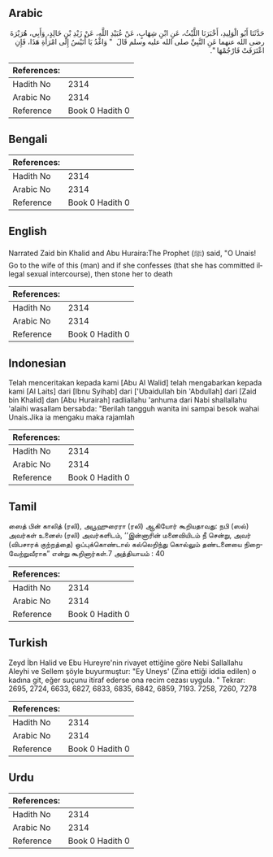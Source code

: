 ## Arabic


<div dir="rtl" lang="ar" style={{fontSize:'larger',backgroundColor:'#f8f9fa',padding:20}}>
حَدَّثَنَا أَبُو الْوَلِيدِ، أَخْبَرَنَا اللَّيْثُ، عَنِ ابْنِ شِهَابٍ، عَنْ عُبَيْدِ اللَّهِ، عَنْ زَيْدِ بْنِ خَالِدٍ، وَأَبِي، هُرَيْرَةَ رضى الله عنهما عَنِ النَّبِيِّ صلى الله عليه وسلم قَالَ ‏ "‏ وَاغْدُ يَا أُنَيْسُ إِلَى امْرَأَةِ هَذَا، فَإِنِ اعْتَرَفَتْ فَارْجُمْهَا ‏"‏‏.‏
</div>
<div style={{backgroundColor:'#f8f9fa',padding:20, marginBottom: 10}}><table> <thead> <tr> <th>References:</th> <th></th> </tr> </thead> <tbody><tr><td>Hadith No</td><td>2314</td></tr><tr><td>Arabic No</td><td>2314</td></tr><tr><td>Reference</td><td>Book 0 Hadith 0</td></tr></tbody></table></div>

## Bengali


<div dir="ltr" lang="bn" style={{fontSize:'larger',backgroundColor:'#f8f9fa',padding:20}}>

</div>
<div style={{backgroundColor:'#f8f9fa',padding:20, marginBottom: 10}}><table> <thead> <tr> <th>References:</th> <th></th> </tr> </thead> <tbody><tr><td>Hadith No</td><td>2314</td></tr><tr><td>Arabic No</td><td>2314</td></tr><tr><td>Reference</td><td>Book 0 Hadith 0</td></tr></tbody></table></div>

## English


<div dir="ltr" lang="en" style={{fontSize:'larger',backgroundColor:'#f8f9fa',padding:20}}>
Narrated Zaid bin Khalid and Abu Huraira:The Prophet (ﷺ) said, "O Unais! Go to the wife of this (man) and if she confesses (that she has committed illegal sexual intercourse), then stone her to death
</div>
<div style={{backgroundColor:'#f8f9fa',padding:20, marginBottom: 10}}><table> <thead> <tr> <th>References:</th> <th></th> </tr> </thead> <tbody><tr><td>Hadith No</td><td>2314</td></tr><tr><td>Arabic No</td><td>2314</td></tr><tr><td>Reference</td><td>Book 0 Hadith 0</td></tr></tbody></table></div>

## Indonesian


<div dir="ltr" lang="id" style={{fontSize:'larger',backgroundColor:'#f8f9fa',padding:20}}>
Telah menceritakan kepada kami [Abu Al Walid] telah mengabarkan kepada kami [Al Laits] dari [Ibnu Syihab] dari ['Ubaidullah bin 'Abdullah] dari [Zaid bin Khalid] dan [Abu Hurairah] radliallahu 'anhuma dari Nabi shallallahu 'alaihi wasallam bersabda: "Berilah tangguh wanita ini sampai besok wahai Unais.Jika ia mengaku maka rajamlah
</div>
<div style={{backgroundColor:'#f8f9fa',padding:20, marginBottom: 10}}><table> <thead> <tr> <th>References:</th> <th></th> </tr> </thead> <tbody><tr><td>Hadith No</td><td>2314</td></tr><tr><td>Arabic No</td><td>2314</td></tr><tr><td>Reference</td><td>Book 0 Hadith 0</td></tr></tbody></table></div>

## Tamil


<div dir="ltr" lang="ta" style={{fontSize:'larger',backgroundColor:'#f8f9fa',padding:20}}>
ஸைத் பின் காலித் (ரலி), அபூஹுரைரா (ரலி) ஆகியோர் கூறியதாவது: நபி (ஸல்) அவர்கள் உனைஸ் (ரலி) அவர்களிடம், ‘‘இன்னாரின் மனைவியிடம் நீ சென்று, அவர் (விபசாரக் குற்றத்தை) ஒப்புக்கொண்டால் கல்லெறிந்து கொல்லும் தண்டனையை நிறைவேற்றுவீராக” என்று கூறினார்கள்.7 அத்தியாயம் : 40
</div>
<div style={{backgroundColor:'#f8f9fa',padding:20, marginBottom: 10}}><table> <thead> <tr> <th>References:</th> <th></th> </tr> </thead> <tbody><tr><td>Hadith No</td><td>2314</td></tr><tr><td>Arabic No</td><td>2314</td></tr><tr><td>Reference</td><td>Book 0 Hadith 0</td></tr></tbody></table></div>

## Turkish


<div dir="ltr" lang="tr" style={{fontSize:'larger',backgroundColor:'#f8f9fa',padding:20}}>
Zeyd İbn Halid ve Ebu Hureyre'nin rivayet ettiğine göre Nebi Sallallahu Aleyhi ve Sellem şöyle buyurmuştur: "Ey Uneys' (Zina ettiği iddia edilen) o kadına git, eğer suçunu itiraf ederse ona recim cezası uygula. " Tekrar: 2695, 2724, 6633, 6827, 6833, 6835, 6842, 6859, 7193. 7258, 7260, 7278
</div>
<div style={{backgroundColor:'#f8f9fa',padding:20, marginBottom: 10}}><table> <thead> <tr> <th>References:</th> <th></th> </tr> </thead> <tbody><tr><td>Hadith No</td><td>2314</td></tr><tr><td>Arabic No</td><td>2314</td></tr><tr><td>Reference</td><td>Book 0 Hadith 0</td></tr></tbody></table></div>

## Urdu


<div dir="rtl" lang="ur" style={{fontSize:'larger',backgroundColor:'#f8f9fa',padding:20}}>

</div>
<div style={{backgroundColor:'#f8f9fa',padding:20, marginBottom: 10}}><table> <thead> <tr> <th>References:</th> <th></th> </tr> </thead> <tbody><tr><td>Hadith No</td><td>2314</td></tr><tr><td>Arabic No</td><td>2314</td></tr><tr><td>Reference</td><td>Book 0 Hadith 0</td></tr></tbody></table></div>